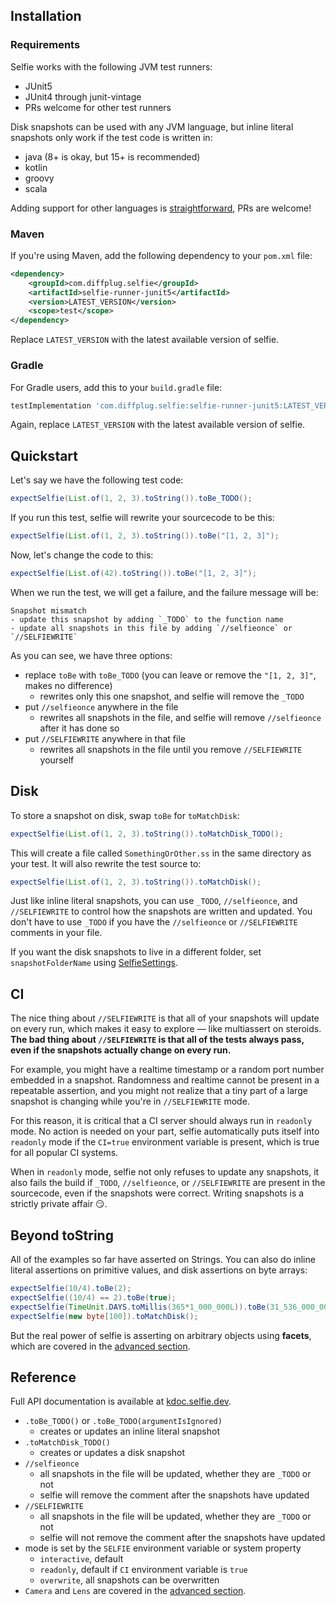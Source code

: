 

<GetStarted />

## Installation

### Requirements

Selfie works with the following JVM test runners:

- JUnit5
- JUnit4 through junit-vintage
- PRs welcome for other test runners

Disk snapshots can be used with any JVM language, but inline literal snapshots only work if the test code is written in:

- java (8+ is okay, but 15+ is recommended)
- kotlin
- groovy
- scala

Adding support for other languages is [straightforward](https://github.com/diffplug/selfie/blob/main/selfie-lib/src/commonMain/kotlin/com/diffplug/selfie/guts/Literals.kt), PRs are welcome!

### Maven

If you're using Maven, add the following dependency to your `pom.xml` file:

```xml
<dependency>
    <groupId>com.diffplug.selfie</groupId>
    <artifactId>selfie-runner-junit5</artifactId>
    <version>LATEST_VERSION</version>
    <scope>test</scope>
</dependency>
```

Replace `LATEST_VERSION` with the latest available version of selfie.

### Gradle

For Gradle users, add this to your `build.gradle` file:

```groovy
testImplementation 'com.diffplug.selfie:selfie-runner-junit5:LATEST_VERSION'
```

Again, replace `LATEST_VERSION` with the latest available version of selfie.

## Quickstart

Let's say we have the following test code:

```java
expectSelfie(List.of(1, 2, 3).toString()).toBe_TODO();
```

If you run this test, selfie will rewrite your sourcecode to be this:

```java
expectSelfie(List.of(1, 2, 3).toString()).toBe("[1, 2, 3]");
```

Now, let's change the code to this:

```java
expectSelfie(List.of(42).toString()).toBe("[1, 2, 3]");
```

When we run the test, we will get a failure, and the failure message will be:

```
Snapshot mismatch
- update this snapshot by adding `_TODO` to the function name
- update all snapshots in this file by adding `//selfieonce` or `//SELFIEWRITE`
```

As you can see, we have three options:

- replace `toBe` with `toBe_TODO` (you can leave or remove the `"[1, 2, 3]"`, makes no difference)
  - rewrites only this one snapshot, and selfie will remove the `_TODO`
- put `//selfieonce` anywhere in the file
  - rewrites all snapshots in the file, and selfie will remove `//selfieonce` after it has done so
- put `//SELFIEWRITE` anywhere in that file
  - rewrites all snapshots in the file until you remove `//SELFIEWRITE` yourself

## Disk

To store a snapshot on disk, swap `toBe` for `toMatchDisk`:

```java
expectSelfie(List.of(1, 2, 3).toString()).toMatchDisk_TODO();
```

This will create a file called `SomethingOrOther.ss` in the same directory as your test. It will also rewrite the test source to:

```java
expectSelfie(List.of(1, 2, 3).toString()).toMatchDisk();
```

Just like inline literal snapshots, you can use  `_TODO`, `//selfieonce`, and `//SELFIEWRITE` to control how the snapshots are written and updated. You don't have to use `_TODO` if you have the `//selfieonce` or `//SELFIEWRITE` comments in your file.

If you want the disk snapshots to live in a different folder, set `snapshotFolderName` using [SelfieSettings](https://kdoc.selfie.dev/selfie-runner-junit5/com.diffplug.selfie.junit5/-selfie-settings-a-p-i/).

## CI

The nice thing about `//SELFIEWRITE` is that all of your snapshots will update on every run, which makes it easy to explore — like multiassert on steroids. **The bad thing about `//SELFIEWRITE` is that all of the tests always pass, even if the snapshots actually change on every run.**

For example, you might have a realtime timestamp or a random port number embedded in a snapshot. Randomness and realtime cannot be present in a repeatable assertion, and you might not realize that a tiny part of a large snapshot is changing while you're in `//SELFIEWRITE` mode.

For this reason, it is critical that a CI server should always run in `readonly` mode. No action is needed on your part, selfie automatically puts itself into `readonly` mode if the `CI=true` environment variable is present, which is true for all popular CI systems.

When in `readonly` mode, selfie not only refuses to update any snapshots, it also fails the build if `_TODO`, `//selfieonce`, or `//SELFIEWRITE` are present in the sourcecode, even if the snapshots were correct. Writing snapshots is a strictly private affair 😏.

## Beyond toString

All of the examples so far have asserted on Strings. You can also do inline literal assertions on primitive values, and disk assertions on byte arrays:

```java 
expectSelfie(10/4).toBe(2);
expectSelfie((10/4) == 2).toBe(true);
expectSelfie(TimeUnit.DAYS.toMillis(365*1_000_000L)).toBe(31_536_000_000_000_000L);
expectSelfie(new byte[100]).toMatchDisk();
```

But the real power of selfie is asserting on arbitrary objects using **facets**, which are covered in the [advanced section](/jvm/advanced).

## Reference

Full API documentation is available at [kdoc.selfie.dev](https://kdoc.selfie.dev/).

- `.toBe_TODO()` or `.toBe_TODO(argumentIsIgnored)`
  - creates or updates an inline literal snapshot
- `.toMatchDisk_TODO()`
  - creates or updates a disk snapshot
- `//selfieonce`
  - all snapshots in the file will be updated, whether they are `_TODO` or not
  - selfie will remove the comment after the snapshots have updated
- `//SELFIEWRITE`
  - all snapshots in the file will be updated, whether they are `_TODO` or not
  - selfie will not remove the comment after the snapshots have updated
- mode is set by the `SELFIE` environment variable or system property
  - `interactive`, default
  - `readonly`, default if `CI` environment variable is `true`
  - `overwrite`, all snapshots can be overwritten
- `Camera` and `Lens` are covered in the [advanced section](/jvm/advanced).